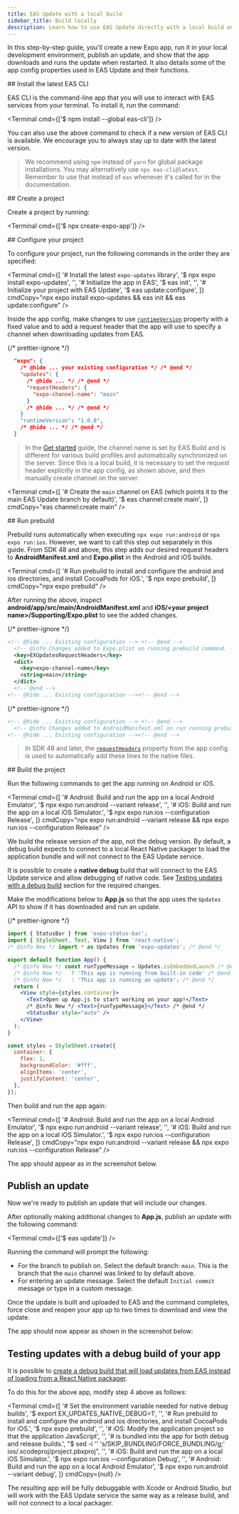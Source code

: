 ```yaml
---
title: EAS Update with a local build
sidebar_title: Build locally
description: Learn how to use EAS Update directly with a local build environment.
---
```



In this step-by-step guide, you'll create a new Expo app, run it in your local development environment, publish an update, and show that the app downloads and runs the update when restarted. It also details some of the app config properties used in EAS Update and their functions.

<Step label="1">
## Install the latest EAS CLI

EAS CLI is the command-line app that you will use to interact with EAS services from your terminal. To install it, run the command:

<Terminal cmd={['$ npm install --global eas-cli']} />

You can also use the above command to check if a new version of EAS CLI is available. We encourage you to always stay up to date with the latest version.

> We recommend using `npm` instead of `yarn` for global package installations. You may alternatively use `npx eas-cli@latest`. Remember to use that instead of `eas` whenever it's called for in the documentation.

</Step>

<Step label="2">
## Create a project

Create a project by running:

<Terminal cmd={['$ npx create-expo-app']} />
</Step>

<Step label="3">
## Configure your project

To configure your project, run the following commands in the order they are specified:

<Terminal
  cmd={[
    '# Install the latest `expo-updates` library',
    '$ npx expo install expo-updates',
    '',
    '# Initialize the app in EAS',
    '$ eas init',
    '',
    '# Initialize your project with EAS Update',
    '$ eas update:configure',
  ]}
  cmdCopy="npx expo install expo-updates && eas init && eas update:configure"
/>

Inside the app config, make changes to use [`runtimeVersion`](/versions/latest/config/app/#runtimeversion) property with a fixed value and to add a request header that the app will use to specify a channel when downloading updates from EAS.

{/* prettier-ignore */}
```json app.json
  "expo": {
    /* @hide ... your existing configuration */ /* @end */
    "updates": {
      /* @hide ... */ /* @end */
      "requestHeaders": {
        "expo-channel-name": "main"
      }
      /* @hide ... */ /* @end */
    }
    "runtimeVersion": "1.0.0",
    /* @hide ... */ /* @end */
  }
```

> In the [Get started](/eas-update/getting-started) guide, the channel name is set by EAS Build and is different for various build profiles and automatically synchronized on the server. Since this is a local build, it is necessary to set the request header explicitly in the app config, as shown above, and then manually create channel on the server.

<Terminal
  cmd={[
    '# Create the `main` channel on EAS (which points it to the main EAS Update branch by default)',
    '$ eas channel:create main',
  ]}
  cmdCopy="eas channel:create main"
/>

</Step>

<Step label="4">
## Run prebuild

Prebuild runs automatically when executing `npx expo run:android` or `npx expo run:ios`. However, we want to call this step out separately in this guide. From SDK 48 and above, this step adds our desired request headers to **AndroidManifest.xml** and **Expo.plist** in the Android and iOS builds.

<Terminal
  cmd={[
    '# Run prebuild to install and configure the android and ios directories, and install CocoaPods for iOS.',
    '$ npx expo prebuild',
  ]}
  cmdCopy="npx expo prebuild"
/>

After running the above, inspect **android/app/src/main/AndroidManifest.xml** and **iOS/&lt;your project name&gt;/Supporting/Expo.plist** to see the added changes.

{/* prettier-ignore */}
```xml Expo.plist
<!-- @hide ... Existing configuration --> <!-- @end -->
  <!-- @info Changes added to Expo.plist on running prebuild command. -->
  <key>EXUpdatesRequestHeaders</key>
  <dict>
    <key>expo-channel-name</key>
    <string>main</string>
  </dict>
  <!-- @end -->
<!-- @hide ... Existing configuration --><!-- @end -->
```

{/* prettier-ignore */}
```xml AndroidManifest.xml
<!-- @hide ... Existing configuration --> <!-- @end -->
  <!-- @info Changes added to AndroidManifest.xml on run running prebuild command. --> <meta-data android:name="expo.modules.updates.UPDATES_CONFIGURATION_REQUEST_HEADERS_KEY" android:value="{&quot;expo-channel-name&quot;:&quot;main&quot;}"/> <!-- @end -->
<!-- @hide ... Existing configuration --><!-- @end -->
```

> In SDK 48 and later, the [`requestHeaders`](/versions/latest/config/app/#requestheaders) property from the app config is used to automatically add these lines to the native files.

</Step>

<Step label="5">
## Build the project

Run the following commands to get the app running on Android or iOS.

<Terminal
  cmd={[
    '# Android: Build and run the app on a local Android Emulator',
    '$ npx expo run:android --variant release',
    '',
    '# iOS: Build and run the app on a local iOS Simulator.',
    '$ npx expo run:ios --configuration Release',
  ]}
  cmdCopy="npx expo run:android --variant release && npx expo run:ios --configuration Release"
/>

We build the release version of the app, not the debug version. By default, a debug build expects to connect to a local React Native packager to load the application bundle and will not connect to the EAS Update service.

It is possible to create a **native debug** build that will connect to the EAS Update service and allow debugging of native code. See [Testing updates with a debug build](#testing-updates-with-a-debug-build-of-your-app) section for the required changes.

</Step>

<Step label="6">

Make the modifications below to **App.js** so that the app uses the `Updates` API to show if it has downloaded and run an update.

{/* prettier-ignore */}
``` jsx App.js
import { StatusBar } from 'expo-status-bar';
import { StyleSheet, Text, View } from 'react-native';
/* @info New */ import * as Updates from 'expo-updates'; /* @end */

export default function App() {
  /* @info New */ const runTypeMessage = Updates.isEmbeddedLaunch /* @end */
  /* @info New */   ? 'This app is running from built-in code' /* @end */
  /* @info New */   : 'This app is running an update'; /* @end */
  return (
    <View style={styles.container}>
      <Text>Open up App.js to start working on your app!</Text>
      /* @info New */ <Text>{runTypeMessage}</Text> /* @end */
      <StatusBar style="auto" />
    </View>
  );
}

const styles = StyleSheet.create({
  container: {
    flex: 1,
    backgroundColor: '#fff',
    alignItems: 'center',
    justifyContent: 'center',
  },
});
```

Then build and run the app again:

<Terminal
  cmd={[
    '# Android: Build and run the app on a local Android Emulator',
    '$ npx expo run:android --variant release',
    '',
    '# iOS: Build and run the app on a local iOS Simulator.',
    '$ npx expo run:ios --configuration Release',
  ]}
  cmdCopy="npx expo run:android --variant release && npx expo run:ios --configuration Release"
/>

The app should appear as in the screenshot below.

<ContentSpotlight
  alt="App running for the first time"
  src="/static/images/eas-update/getting-started-before-update.png"
  className="max-w-[280px]"
  />
</Step>

<Step label="7">

## Publish an update

Now we're ready to publish an update that will include our changes.

After optionally making additional changes to **App.js**, publish an update with the following command:

<Terminal cmd={['$ eas update']} />

Running the command will prompt the following:

- For the branch to publish on. Select the default branch: `main`. This is the branch that the `main` channel was linked to by default above.
- For entering an update message. Select the default `Initial commit` message or type in a custom message.

Once the update is built and uploaded to EAS and the command completes, force close and reopen your app up to two times to download and view the update.

The app should now appear as shown in the screenshot below:

<ContentSpotlight
  alt="App running update after being restarted twice"
  src="/static/images/eas-update/getting-started-after-update.png"
  className="max-w-[280px]"
/>

</Step>

## Testing updates with a debug build of your app

It is possible to [create a debug build that will load updates from EAS instead of loading from a React Native packager](/eas-update/debug-advanced/#debugging-of-native-code-while-loading-the-app-through-expo-updates).

To do this for the above app, modify step 4 above as follows:

<Terminal
  cmd={[
    '# Set the environment variable needed for native debug builds',
    '$ export EX_UPDATES_NATIVE_DEBUG=1',
    '',
    '# Run prebuild to install and configure the android and ios directories, and install CocoaPods for iOS.',
    '$ npx expo prebuild',
    '',
    '# iOS: Modify the application project so that the application JavaScript',
    '',
    '# is bundled into the app for both debug and release builds.',
    "$ sed -i '' 's/SKIP_BUNDLING/FORCE_BUNDLING/g;' ios/<project name>.xcodeproj/project.pbxproj",
    '',
    '# iOS: Build and run the app on a local iOS Simulator.',
    '$ npx expo run:ios --configuration Debug',
    '',
    '# Android: Build and run the app on a local Android Emulator',
    '$ npx expo run:android --variant debug',
  ]}
  cmdCopy={null}
/>

The resulting app will be fully debuggable with Xcode or Android Studio, but will work with the EAS Update service the same way as a release build, and will not connect to a local packager.
